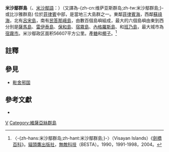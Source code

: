 {{NoteTA|G1=PHL}}
{{Infobox islands
|name = 維薩亞斯群島
|image name = Visayas Red.png
|image caption = 維薩亞斯群島在菲律賓的位置
|native name link = Visayan languages
|location = [[東南亞|東南亞]]
|archipelago = [[菲律賓|菲律賓]]
|area_km2 = 61077
|major islands = [[保和島|保和島]]、[[宿霧島|宿霧島]]、[[莱特岛|莱特岛]]、[[馬斯巴特島|馬斯巴特島]]、[[内格罗斯岛|内格罗斯岛]]、[[班乃岛|班乃岛]]及[[薩馬島|薩馬島]]
|highest mount = [[Kanlaon|Kanlaon]]
|elevation m = 2435
|country = 菲律賓
|country admin divisions title = 區
|country admin divisions = [[中米沙鄢|中米沙鄢]]、[[東米沙鄢|東米沙鄢]]及[[西米沙鄢|西米沙鄢]]
|country largest city = [[宿霧市|宿霧市]]
|country largest city area = 998 km²
|population = 17,155,207
|population as of = 2007菲律賓人口統計
|density_km2 = 294.28
|[[区域居民称谓词|区域居民称谓词]] = Visayan, ''Bisayâ''
|ethnic groups = {{le|Visayans}}（{{le|Aklanon}}、[[Boholano_people|Boholano/Bol-anon]], [[Caluyanon_language|Caluyanon]], [[Capiznon|Capiznon]], [[Cebuano_people|Cebuano]], [[Eskaya|Eskaya]], [[Hiligaynon_people|Hiligaynon]], [[Karay-a|Karay-a]], [[Masbateño_people|Masbateño]], [[Porohanon|Porohanon]], [[Romblomanon_people|Romblomanon]], [[Waray_people|Waray]])、[[阿提族|阿提族]]，和其他族群。}}

'''米沙鄢群島'''（{{lang-en|Visayas}}、[[米沙鄢語|米沙鄢語]]：{{lang||Kabisay-an}}）（又譯為-{zh-cn:维萨亚斯群岛;zh-tw:米沙鄢群島;}-或比沙雅群島) 位於[[菲律賓|菲律賓]]中部，是當地三大島群之一。東鄰[[菲律賓海|菲律賓海]]，西鄰[[蘇祿海|蘇祿海]]，北有[[呂宋島|呂宋島]]，南有[[民答那峨島|民答那峨島]]，由數百個島嶼組成，最大的六個島嶼由東到西分別是[[薩馬島|薩馬島]]、[[雷伊泰島|雷伊泰島]]、[[保和島|保和島]]、[[宿霧島|宿霧島]]、[[內格羅斯島|內格羅斯島]]、和[[班乃島|班乃島]]，最大城市為[[宿霧市|宿霧市]]。米沙鄢政区面积56607平方公里。產[[糖|糖]]和[[椰子|椰子]]。<ref>〈-{zh-hans:米沙鄢群岛;zh-hant:米沙鄢群島;}-〉（Visayan Islands）《[[劍橋百科|劍橋百科]]》。[[貓頭鷹出版社|貓頭鷹出版社]]，[[無敵科技|無敵科技]]（BESTA）。1990，1991-1998，2004。</ref>

==註釋==
{{reflist}}

==參見==
*[[毗舍邪国|毗舍邪国]]

==參考文獻==
{{Commonscat|Visayas}}
{{refbegin}}
*{{Cite book|last=Scott|first=William Henry|authorlink=William Henry Scott (historian)|title=Prehispanic Source Materials for the study of Philippine History|publisher=New Day Publishers|year=1984|isbn=971-10-0226-4|ref=harv|postscript=<!--None-->}}
{{refend}}

{{太平洋島嶼}}
{{菲律賓行政區劃|nocat}}
{{Authority control}}

[[Category:菲律宾岛屿|V]]
[[Category:維薩亞絲群島|Category:維薩亞絲群島]]